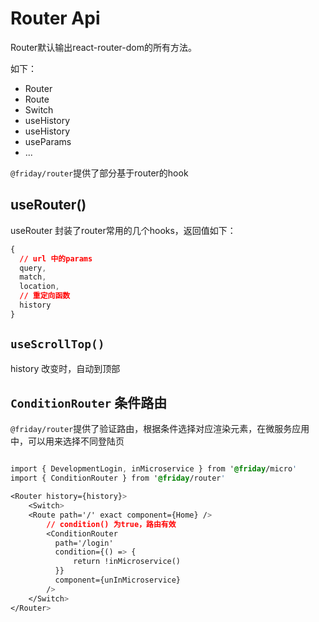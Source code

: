 
<Meta title="Documentation/Friday Router" />

# Router Api 

Router默认输出react-router-dom的所有方法。

如下：

- Router 
- Route
- Switch
- useHistory
- useHistory
- useParams
- ...

`@friday/router`提供了部分基于router的hook

## useRouter()

useRouter 封装了router常用的几个hooks，返回值如下：
```css dark
{
  // url 中的params
  query,
  match,
  location,
  // 重定向函数
  history
}
```

## <code>useScrollTop()</code>

history 改变时，自动到顶部

## `ConditionRouter` 条件路由

`@friday/router`提供了验证路由，根据条件选择对应渲染元素，在微服务应用中，可以用来选择不同登陆页

```css dark

import { DevelopmentLogin, inMicroservice } from '@friday/micro'
import { ConditionRouter } from '@friday/router'

<Router history={history}>
	<Switch>
    <Route path='/' exact component={Home} />
        // condition() 为true，路由有效
        <ConditionRouter 
          path='/login'
          condition={() => {
              return !inMicroservice()
          }}
          component={unInMicroservice} 
        />
	</Switch>
</Router>

```


